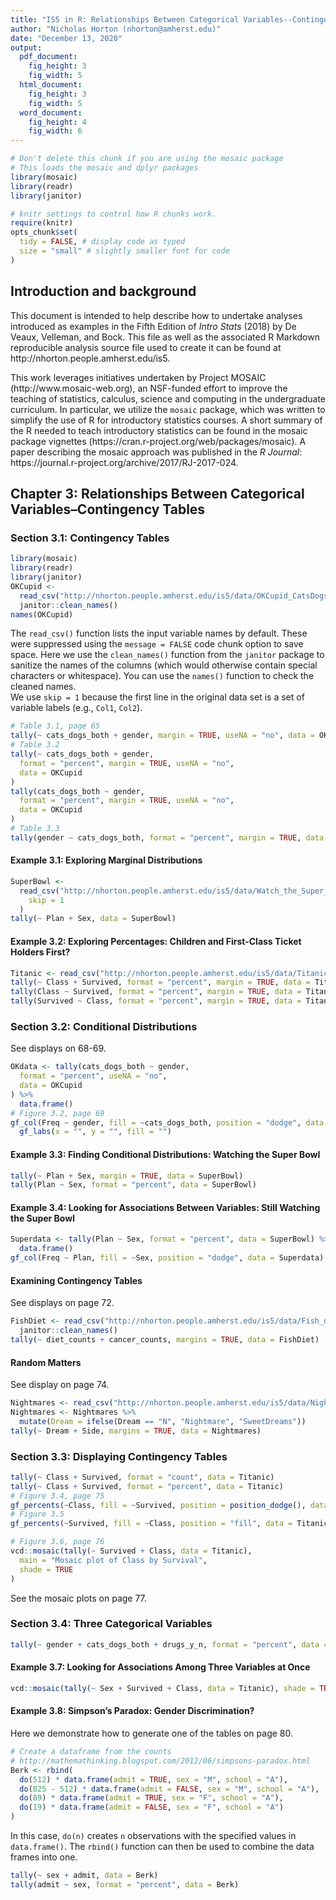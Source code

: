 ```yaml
---
title: "IS5 in R: Relationships Between Categorical Variables--Contingency Tables (Chapter 3)"
author: "Nicholas Horton (nhorton@amherst.edu)"
date: "December 13, 2020"
output: 
  pdf_document:
    fig_height: 3
    fig_width: 5
  html_document:
    fig_height: 3
    fig_width: 5
  word_document:
    fig_height: 4
    fig_width: 6
---
```



```r
# Don't delete this chunk if you are using the mosaic package
# This loads the mosaic and dplyr packages
library(mosaic)
library(readr)
library(janitor)
```

```r
# knitr settings to control how R chunks work.
require(knitr)
opts_chunk$set(
  tidy = FALSE, # display code as typed
  size = "small" # slightly smaller font for code
)
```

## Introduction and background 

This document is intended to help describe how to undertake analyses introduced as examples in the Fifth Edition of *Intro Stats* (2018) by De Veaux, Velleman, and Bock.
This file as well as the associated R Markdown reproducible analysis source file used to create it can be found at http://nhorton.people.amherst.edu/is5.

This work leverages initiatives undertaken by Project MOSAIC (http://www.mosaic-web.org), an NSF-funded effort to improve the teaching of statistics, calculus, science and computing in the undergraduate curriculum.
In particular, we utilize the `mosaic` package, which was written to simplify the use of R for introductory statistics courses.
A short summary of the R needed to teach introductory statistics can be found in the mosaic package vignettes (https://cran.r-project.org/web/packages/mosaic).
A paper describing the mosaic approach was published in the *R Journal*: https://journal.r-project.org/archive/2017/RJ-2017-024.

## Chapter 3: Relationships Between Categorical Variables--Contingency Tables

### Section 3.1: Contingency Tables

```r
library(mosaic)
library(readr)
library(janitor)
OKCupid <-
  read_csv("http://nhorton.people.amherst.edu/is5/data/OKCupid_CatsDogs.csv", skip = 1) %>%
  janitor::clean_names()
names(OKCupid)
```

The `read_csv()` function lists the input variable names by default.
These were suppressed using the `message = FALSE` code chunk option to save space.
Here we use the `clean_names()` function from the `janitor` package to sanitize the names of the columns (which would otherwise contain special characters or whitespace).
You can use the `names()` function to check the cleaned names.    
We use `skip = 1` because the first line in the original data set is a set of variable labels (e.g., `Col1`, `Col2`).

```r
# Table 3.1, page 65
tally(~ cats_dogs_both + gender, margin = TRUE, useNA = "no", data = OKCupid)
# Table 3.2
tally(~ cats_dogs_both + gender,
  format = "percent", margin = TRUE, useNA = "no",
  data = OKCupid
)
tally(cats_dogs_both ~ gender,
  format = "percent", margin = TRUE, useNA = "no",
  data = OKCupid
)
# Table 3.3
tally(gender ~ cats_dogs_both, format = "percent", margin = TRUE, data = OKCupid)
```


#### Example 3.1: Exploring Marginal Distributions

```r
SuperBowl <-
  read_csv("http://nhorton.people.amherst.edu/is5/data/Watch_the_Super_bowl.csv",
    skip = 1
  )
tally(~ Plan + Sex, data = SuperBowl)
```

#### Example 3.2: Exploring Percentages: Children and First-Class Ticket Holders First?

```r
Titanic <- read_csv("http://nhorton.people.amherst.edu/is5/data/Titanic.csv")
tally(~ Class + Survived, format = "percent", margin = TRUE, data = Titanic)
tally(Class ~ Survived, format = "percent", margin = TRUE, data = Titanic)
tally(Survived ~ Class, format = "percent", margin = TRUE, data = Titanic)
```

### Section 3.2: Conditional Distributions

See displays on 68-69.

```r
OKdata <- tally(cats_dogs_both ~ gender,
  format = "percent", useNA = "no",
  data = OKCupid
) %>%
  data.frame()
# Figure 3.2, page 69
gf_col(Freq ~ gender, fill = ~cats_dogs_both, position = "dodge", data = OKdata) %>%
  gf_labs(x = "", y = "", fill = "")
```

#### Example 3.3: Finding Conditional Distributions: Watching the Super Bowl

```r
tally(~ Plan + Sex, margin = TRUE, data = SuperBowl)
tally(Plan ~ Sex, format = "percent", data = SuperBowl)
```

#### Example 3.4: Looking for Associations Between Variables: Still Watching the Super Bowl

```r
Superdata <- tally(Plan ~ Sex, format = "percent", data = SuperBowl) %>%
  data.frame()
gf_col(Freq ~ Plan, fill = ~Sex, position = "dodge", data = Superdata)
```

#### Examining Contingency Tables

See displays on page 72.  

```r
FishDiet <- read_csv("http://nhorton.people.amherst.edu/is5/data/Fish_diet.csv", skip = 1) %>%
  janitor::clean_names()
tally(~ diet_counts + cancer_counts, margins = TRUE, data = FishDiet)
```

#### Random Matters

See display on page 74.

```r
Nightmares <- read_csv("http://nhorton.people.amherst.edu/is5/data/Nightmares.csv", skip = 1)
Nightmares <- Nightmares %>%
  mutate(Dream = ifelse(Dream == "N", "Nightmare", "SweetDreams"))
tally(~ Dream + Side, margins = TRUE, data = Nightmares)
```

### Section 3.3: Displaying Contingency Tables

```r
tally(~ Class + Survived, format = "count", data = Titanic)
tally(~ Class + Survived, format = "percent", data = Titanic)
# Figure 3.4, page 75
gf_percents(~Class, fill = ~Survived, position = position_dodge(), data = Titanic)
# Figure 3.5
gf_percents(~Survived, fill = ~Class, position = "fill", data = Titanic)
```

```r
# Figure 3.6, page 76
vcd::mosaic(tally(~ Survived + Class, data = Titanic),
  main = "Mosaic plot of Class by Survival",
  shade = TRUE
)
```

See the mosaic plots on page 77.  

### Section 3.4: Three Categorical Variables

```r
tally(~ gender + cats_dogs_both + drugs_y_n, format = "percent", data = OKCupid)
```

#### Example 3.7: Looking for Associations Among Three Variables at Once

```r
vcd::mosaic(tally(~ Sex + Survived + Class, data = Titanic), shade = TRUE)
```

#### Example 3.8: Simpson's Paradox: Gender Discrimination?

Here we demonstrate how to generate one of the tables on page 80.  

```r
# Create a dataframe from the counts
# http://mathemathinking.blogspot.com/2012/06/simpsons-paradox.html
Berk <- rbind(
  do(512) * data.frame(admit = TRUE, sex = "M", school = "A"),
  do(825 - 512) * data.frame(admit = FALSE, sex = "M", school = "A"),
  do(89) * data.frame(admit = TRUE, sex = "F", school = "A"),
  do(19) * data.frame(admit = FALSE, sex = "F", school = "A")
)
```

In this case, `do(n)` creates `n` observations with the specified values in `data.frame()`. The `rbind()` function can then be used to combine the data frames into one.  

```r
tally(~ sex + admit, data = Berk)
tally(admit ~ sex, format = "percent", data = Berk)
```
